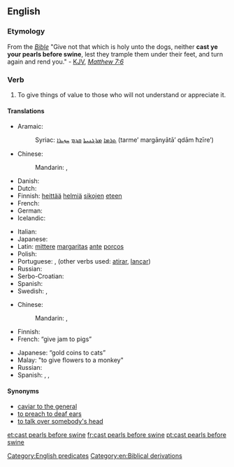 ==English==

===Etymology===
From the ''[[Bible]]'' "Give not that which is holy unto the dogs, neither '''cast ye your pearls before swine''', lest they trample them under their feet, and turn again and rend you." - [[KJV]], [[s:Bible_(King_James)/Matthew#7:6|''Matthew 7:6'']]

===Verb===
{{head|en|verb|head=to [[cast]] [[pearl]]s [[before]] [[swine]]}}

# {{idiomatic}} To give things of value to those who will not understand or appreciate it.

====Translations====
{{trans-top|cast pearls before swine (lit.)}}
* Aramaic:
*: Syriac: [[ܬܪܡܐ]] [[ܡܪܓܢܝܬܐ]] [[ܩܕܡ]] [[ܚܙܝܪܐ]] (tarme’ margānyātā’ qdām ħzīre’)
* Chinese:
*: Mandarin: {{t|cmn|對牛彈琴|sc=Hani}}, {{t|cmn|对牛弹琴|tr=duìniútánqín|sc=Hani}}
* Danish: {{t-|da|kaste perler for svin}}
* Dutch: {{t-|nl|parels voor de zwijnen}}
* Finnish: [[heittää]] [[helmi|helmiä]] [[sika|sikojen]] [[eteen]]
* French: {{t+|fr|jeter des perles aux pourceaux}}
* German: {{t+|de|Perlen vor die Säue werfen}}
* Icelandic: {{t-|is|kasta perlum fyrir svín}}
{{trans-mid}}
* Italian: {{t-|it|gettare perle ai porci}}
* Japanese: {{t+|ja|豚に真珠|tr=ぶたにしんじゅ, buta-ni shinju}}
* Latin: [[mitto#Latin|mittere]] [[margarita#Latin|margaritas]] [[ante]] [[porcus|porcos]]
* Polish: {{t+|pl|rzucać perły przed wieprze}}
* Portuguese: {{t+|pt|dar pérolas a porcos}}, {{t+|pt|jogar pérolas aos porcos}} (other verbs used: [[atirar]], [[lançar]])
* Russian: {{t-|ru|метать бисер перед свиньями|tr=metát' bíser péred svín'jami}}
* Serbo-Croatian: {{t-|sh|bacati bisere pred svinje}}
* Spanish: {{t-|es|echar perlas a los cerdos}}
* Swedish: {{t+|sv|kasta pärlor för svin}}, {{t-|sv|kasta pärlor för svinen}}
{{trans-bottom}}

{{trans-top|equivalent idiom}}
* Chinese:
*: Mandarin: {{qualifier|literally, "to play the lute to cattle"}} {{t|cmn|對牛彈琴|sc=Hani}}, {{t|cmn|对牛弹琴|tr=duìniútánqín|sc=Hani}}
* Finnish: {{t-|fi|helmiä sioille}}
* French: {{t-|fr|donner de la confiture aux cochons}} “give jam to pigs”
{{trans-mid}}
* Japanese: {{t+|ja|猫に小判|tr=ねこにこばん, neko-ni koban}} “gold coins to cats”
* Malay: {{t-|ms|kera diberi bunga}} "to give flowers to a monkey"
* Russian: {{t-|ru|метать бисер перед свиньями|tr=metát' bíser péred svín'jami}}
* Spanish: {{t-|es|dar margaritas a los cerdos}}, {{t-|es|echar margaritas a los cerdos}} {{gloss|give/throw daisies to pigs}}, {{t-|es|echar perlas a los cerdos}}
{{trans-bottom}}

====Synonyms====
* [[caviar to the general]]
* [[to preach to deaf ears]]
* [[to talk over somebody's head]]

[[Category:English predicates]]
[[Category:en:Biblical derivations]]

[[et:cast pearls before swine]]
[[fr:cast pearls before swine]]
[[pt:cast pearls before swine]]
